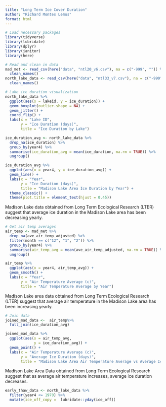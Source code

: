 ```yaml
---
title: "Long Term Ice Cover Duration"
author: "Richard Montes Lemus"
format: html
---
```


```r
# Load necessary packages 
library(tidyverse)
library(lubridate)
library(dplyr)
library(janitor)
library(here)
```

```r
# Read and clean in data 
mad_met <- read_csv(here("data", "ntl20_v6.csv"), na = c("-999", "")) %>% 
  clean_names()
north_lake_data <- read_csv(here("data", "ntl33_v7.csv"), na = c("-999", "")) %>% 
  clean_names() 
```

```r
# Lake ice duration visualization
north_lake_data %>% 
  ggplot(aes(x = lakeid, y = ice_duration)) +
  geom_boxplot(outlier.shape = NA) + 
  geom_jitter() + 
  coord_flip() + 
  labs(x = "Lake ID", 
       y = "Ice Duration (days)", 
       title = "Ice Duration by Lake")
```

```r
ice_duration_avg <- north_lake_data %>% 
  drop_na(ice_duration) %>% 
  group_by(year4) %>% 
  summarise(ice_duration_avg = mean(ice_duration, na.rm = TRUE)) %>% 
  ungroup()
```

```r
ice_duration_avg %>% 
  ggplot(aes(x = year4, y = ice_duration_avg)) +
  geom_line() + 
  labs(x = "Year", 
       y = "Ice Duration (days)", 
       title = "Madison Lake Area Ice Duration by Year") + 
  theme_classic() + 
  theme(plot.title = element_text(hjust = 0.45))

```
Madison Lake data obtained from Long Term Ecological Research (LTER) suggest that average ice duration in the Madison Lake area has been decreasing yearly. 

```r
# Get air temp averages 
air_temp <- mad_met %>% 
  drop_na(ave_air_temp_adjusted) %>% 
  filter(month == c("12", "1", "2")) %>% 
  group_by(year4) %>% 
  summarise(air_temp_avg = mean(ave_air_temp_adjusted, na.rm = TRUE)) %>% 
  ungroup()
```
```r
air_temp %>% 
  ggplot(aes(x = year4, air_temp_avg)) +
  geom_smooth() + 
  labs(x = "Year", 
       y = "Air Temperature Average (c)", 
       title = "Air Temperature Average by Year")
```

Madison Lake area data obtained from Long Term Ecological Research (LTER) suggest that average air temperature in the Madison Lake area has been increasing yearly. 

```r
# Join data 
joined_mad_data <-  air_temp%>% 
  full_join(ice_duration_avg)
```

```r
joined_mad_data %>% 
  ggplot(aes(x = air_temp_avg,
             y = ice_duration_avg)) + 
  geom_point() + 
  labs(x = "Air Temperature Average (c)", 
       y = "Average Ice Duration (days)", 
       title = "Madison Lake Area Air Temperature Average vs Average Ice Duration")
```

Madison Lake Area Data obtained from Long Term Ecological Research suggest that as average air temperature increases, average ice duration decreases.

```r
early_thaw_data <- north_lake_data %>% 
  filter(year4 <= 1970) %>% 
  mutate(ice_off_copy =  lubridate::yday(ice_off)) 
```





